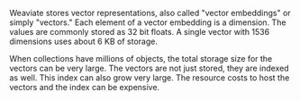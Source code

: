 Weaviate stores vector representations, also called "vector embeddings" or simply "vectors." Each element of a vector embedding is a dimension. The values are commonly stored as 32 bit floats. A single vector with 1536 dimensions uses about 6 KB of storage.

When collections have millions of objects, the total storage size for the vectors can be very large. The vectors are not just stored, they are indexed as well. This index can also grow very large. The resource costs to host the vectors and the index can be expensive.